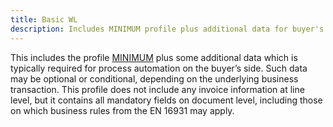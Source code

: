 ```yaml
---
title: Basic WL
description: Includes MINIMUM profile plus additional data for buyer's process automation.
---
```


This includes the profile [MINIMUM](/docs/profiles/minimum) plus some
additional data which is typically required for process automation on the buyer’s side. Such data may
be optional or conditional, depending on the underlying business transaction. This profile does not
include any invoice information at line level, but it contains all mandatory fields on document level,
including those on which business rules from the EN 16931 may apply.